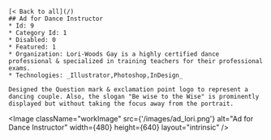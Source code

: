    
    [< Back to all](/)
    ## Ad for Dance Instructor
    * Id: 9
    * Category Id: 1
    * Disabled: 0
    * Featured: 1
    * Organization: Lori-Woods Gay is a highly certified dance professional & specialized in training teachers for their professional exams.
    * Technologies: _Illustrator,Photoshop,InDesign_
    
    Designed the Question mark & exclamation point logo to represent a dancing couple. Also, the slogan "Be wise to the Wise" is prominently displayed but without taking the focus away from the portrait.

<Image
  className="workImage"
  src={'/images/ad_lori.png'}
  alt="Ad for Dance Instructor"
  width={480}
  height={640}
  layout="intrinsic"
/>
